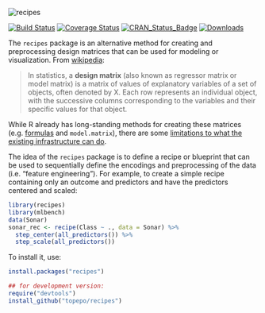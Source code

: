 
<img src="recipes_hex_thumb.png" title="hex sticker thumb" alt="recipes" style="display: block; margin: auto;" />

[![Build Status](https://travis-ci.org/topepo/recipes.svg?branch=master)](https://travis-ci.org/topepo/recipes)
[![Coverage Status](https://img.shields.io/codecov/c/github/topepo/recipes/master.svg)](https://codecov.io/github/topepo/recipes?branch=master)
[![CRAN_Status_Badge](http://www.r-pkg.org/badges/version/recipes)](http://cran.r-project.org/web/packages/recipes)
[![Downloads](http://cranlogs.r-pkg.org/badges/recipes)](http://cran.rstudio.com/package=recipes)


The `recipes` package is an alternative method for creating and preprocessing design matrices that can be used for modeling or visualization. From [wikipedia](https://en.wikipedia.org/wiki/Design_matrix):

 > In statistics, a **design matrix** (also known as regressor matrix or model matrix) is a matrix of values of explanatory variables of a set of objects, often denoted by X. Each row represents an individual object, with the successive columns corresponding to the variables and their specific values for that object.

While R already has long-standing methods for creating these matrices (e.g. [formulas](https://www.rstudio.com/rviews/2017/02/01/the-r-formula-method-the-good-parts) and `model.matrix`), there are some [limitations to what the existing infrastructure can do](https://rviews.rstudio.com/2017/03/01/the-r-formula-method-the-bad-parts/). 

The idea of the `recipes` package is to define a recipe or blueprint that can be used to sequentially define the encodings and preprocessing of the data (i.e. "feature engineering"). For example, to create a simple recipe containing only an outcome and predictors and have the predictors centered and scaled:

```r
library(recipes)
library(mlbench)
data(Sonar)
sonar_rec <- recipe(Class ~ ., data = Sonar) %>%
  step_center(all_predictors()) %>%
  step_scale(all_predictors())
```

To install it, use:
```r
install.packages("recipes")

## for development version:
require("devtools")
install_github("topepo/recipes")
```
